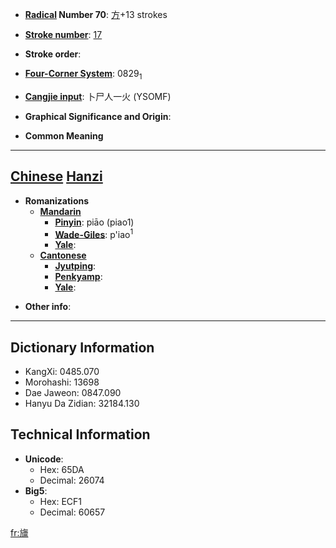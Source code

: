* '''[[Wiktionary:Chinese radical index| Radical]] Number 70''': [[Wiktionary:Chinese radical index 方|方]]+13 strokes

* '''[[Wiktionary:Chinese total strokes index|Stroke number]]''': [[Wiktionary:Chinese total strokes index 17|17]]

* '''Stroke order''': 

* '''[[Wiktionary:Chinese four corner index|Four-Corner System]]''': 0829<sub>1</sub>

* '''[[Wiktionary:Chinese Cangjie index|Cangjie input]]''': 卜尸人一火 (YSOMF)

* '''Graphical Significance and Origin''': 

* '''Common Meaning'''

----

== [[Chinese]] [[Hanzi]] ==

* '''Romanizations'''
** '''[[Mandarin]]'''
*** '''[[Pinyin]]''': piāo (piao1)
*** '''[[Wade-Giles]]''': p'iao<sup>1</sup>
*** '''[[Yale]]''': 
** '''[[Cantonese]]'''
*** '''[[Jyutping]]''':
*** '''[[Penkyamp]]''': 
*** '''[[Yale]]''': 

* '''Other info''': 

----

== Dictionary Information ==

* KangXi: 0485.070
* Morohashi: 13698
* Dae Jaweon: 0847.090
* Hanyu Da Zidian: 32184.130

== Technical Information ==

* '''Unicode''':
** Hex: 65DA
** Decimal: 26074
* '''Big5''':
** Hex: ECF1
** Decimal: 60657

[[fr:旚]]